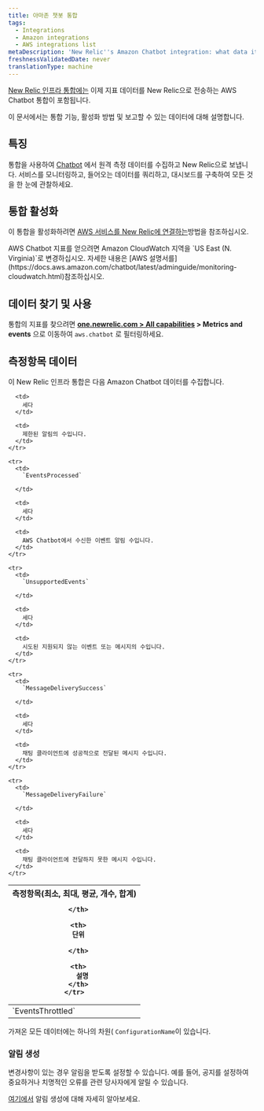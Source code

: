 ```yaml
---
title: 아마존 챗봇 통합
tags:
  - Integrations
  - Amazon integrations
  - AWS integrations list
metaDescription: 'New Relic''s Amazon Chatbot integration: what data it reports, and how to enable it.'
freshnessValidatedDate: never
translationType: machine
---
```


[New Relic 인프라 통합에는](/docs/infrastructure/integrations-getting-started/getting-started/introduction-infrastructure-integrations) 이제 지표 데이터를 New Relic으로 전송하는 AWS Chatbot 통합이 포함됩니다.

이 문서에서는 통합 기능, 활성화 방법 및 보고할 수 있는 데이터에 대해 설명합니다.

## 특징

통합을 사용하여 [Chatbot](https://aws.amazon.com/chatbot/) 에서 원격 측정 데이터를 수집하고 New Relic으로 보냅니다. 서비스를 모니터링하고, 들어오는 데이터를 쿼리하고, 대시보드를 구축하여 모든 것을 한 눈에 관찰하세요.

## 통합 활성화

이 통합을 활성화하려면 [AWS 서비스를 New Relic에 연결하는](/docs/infrastructure/amazon-integrations/connect/aws-metric-stream/#set-up-metric-stream)방법을 참조하십시오.

<Callout variant="important">
  AWS Chatbot 지표를 얻으려면 Amazon CloudWatch 지역을 `US East (N. Virginia)`로 변경하십시오. 자세한 내용은 [AWS 설명서를](https://docs.aws.amazon.com/chatbot/latest/adminguide/monitoring-cloudwatch.html)참조하십시오.
</Callout>

## 데이터 찾기 및 사용

통합의 지표를 찾으려면 <DNT>**[one.newrelic.com > All capabilities](https://one.newrelic.com/all-capabilities) > Metrics and events**</DNT> 으로 이동하여 `aws.chatbot` 로 필터링하세요.

## 측정항목 데이터

이 New Relic 인프라 통합은 다음 Amazon Chatbot 데이터를 수집합니다.

<table>
  <thead>
    <tr>
      <th style={{ width: "200px" }}>
        측정항목(최소, 최대, 평균, 개수, 합계)  

      </th>

      <th>
        단위  

      </th>

      <th>
        설명
      </th>
    </tr>
  </thead>

  <tbody>
    <tr>
      <td>
        `EventsThrottled`
      </td>

      <td>
        세다
      </td>

      <td>
        제한된 알림의 수입니다.
      </td>
    </tr>

    <tr>
      <td>
        `EventsProcessed`  

      </td>

      <td>
        세다
      </td>

      <td>
        AWS Chatbot에서 수신한 이벤트 알림 수입니다.
      </td>
    </tr>

    <tr>
      <td>
        `UnsupportedEvents`  

      </td>

      <td>
        세다
      </td>

      <td>
        시도된 지원되지 않는 이벤트 또는 메시지의 수입니다.
      </td>
    </tr>

    <tr>
      <td>
        `MessageDeliverySuccess`  

      </td>

      <td>
        세다
      </td>

      <td>
        채팅 클라이언트에 성공적으로 전달된 메시지 수입니다.
      </td>
    </tr>

    <tr>
      <td>
        `MessageDeliveryFailure`  

      </td>

      <td>
        세다
      </td>

      <td>
        채팅 클라이언트에 전달하지 못한 메시지 수입니다.
      </td>
    </tr>
  </tbody>
</table>

가져온 모든 데이터에는 하나의 차원( `ConfigurationName`이 있습니다.

### 알림 생성

변경사항이 있는 경우 알림을 받도록 <InlinePopover type="alerts"/>설정할 수 있습니다. 예를 들어, 공지를 설정하여 중요하거나 치명적인 오류를 관련 당사자에게 알릴 수 있습니다.

[여기에서](/docs/alerts-applied-intelligence/new-relic-alerts/learn-alerts/introduction-alerts/) 알림 생성에 대해 자세히 알아보세요.